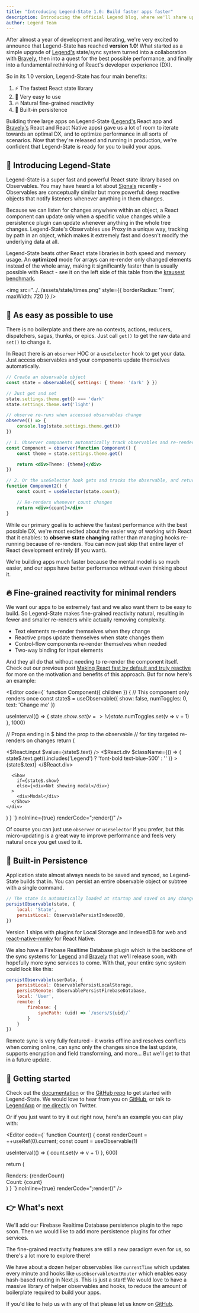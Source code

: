 ```yaml
---
title: "Introducing Legend-State 1.0: Build faster apps faster"
description: Introducing the official Legend blog, where we'll share updates, tutorials, and insights about Legend-State, Legend-Motion, and Legend-List.
author: Legend Team
---
```


After almost a year of development and iterating, we're very excited to announce that Legend-State has reached **version 1.0**! What started as a simple upgrade of [Legend's](https://legendapp.com) state/sync system turned into a collaboration with [Bravely](https://bravely.io), then into a quest for the best possible performance, and finally into a fundamental rethinking of React's developer experience (DX).

So in its 1.0 version, Legend-State has four main benefits:
1. <span className="text-lg mr-2">⚡️</span> The fastest React state library
2. <span className="text-lg mr-2">🦄</span> Very easy to use
3. <span className="text-lg mr-2">🔥</span> Natural fine-grained reactivity
3. <span className="text-lg mr-2">💾</span> Built-in persistence

Building three large apps on Legend-State ([Legend's](https://legendapp.com) React app and [Bravely's](https://bravely.io) React and React Native apps) gave us a lot of room to iterate towards an optimal DX, and to optimize performance in all sorts of scenarios. Now that they're released and running in production, we're confident that Legend-State is ready for you to build your apps.

## 👋 Introducing Legend-State

Legend-State is a super fast and powerful React state library based on Observables. You may have heard a lot about [Signals](https://preactjs.com/blog/introducing-signals/) recently - Observables are conceptually similar but more powerful: deep reactive objects that notify listeners whenever anything in them changes.

Because we can listen for changes anywhere within an object, a React component can update only when a specific value changes while a persistence plugin can update whenever anything in the whole tree changes. Legend-State's Observables use Proxy in a unique way, tracking by path in an object, which makes it extremely fast and doesn't modify the underlying data at all.

Legend-State beats other React state libraries in both speed and memory usage. An **optimized** mode for arrays can re-render only changed elements instead of the whole array, making it significantly faster than is usually possible with React - see it on the left side of this table from the [krausest benchmark](https://github.com/krausest/js-framework-benchmark).

<img src="../../assets/state/times.png" style={{ borderRadius: '1rem', maxWidth: 720 }} />


## 🦄 As easy as possible to use

There is no boilerplate and there are no contexts, actions, reducers, dispatchers, sagas, thunks, or epics. Just call `get()` to get the raw data and `set()` to change it.

In React there is an `observer` HOC or a `useSelector` hook to get your data. Just access observables and your components update themselves automatically.

```jsx
// Create an observable object
const state = observable({ settings: { theme: 'dark' } })

// Just get and set
state.settings.theme.get() === 'dark'
state.settings.theme.set('light')

// observe re-runs when accessed observables change
observe(() => {
    console.log(state.settings.theme.get())
})

// 1. Observer components automatically track observables and re-render when they change
const Component = observer(function Component() {
    const theme = state.settings.theme.get()

    return <div>Theme: {theme}</div>
})

// 2. Or the useSelector hook gets and tracks the observable, and returns the raw value
function Component2() {
    const count = useSelector(state.count);

    // Re-renders whenever count changes
    return <div>{count}</div>
}
```

While our primary goal is to achieve the fastest performance with the best possible DX, we're most excited about the easier way of working with React that it enables: to **observe state changing** rather than managing hooks re-running because of re-renders. You can now just skip that entire layer of React development entirely (if you want).

We're building apps much faster because the mental model is so much easier, and our apps have better performance without even thinking about it.

## 🔥 Fine-grained reactivity for minimal renders

We want our apps to be extremely fast and we also want them to be easy to build. So Legend-State makes fine-grained reactivity natural, resulting in fewer and smaller re-renders while actually removing complexity.

- Text elements re-render themselves when they change
- Reactive props update themselves when state changes them
- Control-flow components re-render themselves when needed
- Two-way binding for input elements

And they all do that without needing to re-render the component itself. Check out our previous post [Making React fast by default and truly reactive](../2022-09-25-legend-state) for more on the motivation and benefits of this approach. But for now here's an example:

<Editor
  code={`
function Component({ children }) {
  // This component only renders once
  const state$ = useObservable({ show: false, numToggles: 0, text: 'Change me' })

  useInterval(() => {
    state$.show.set(v => !v)
    state$.numToggles.set(v => v + 1)
  }, 1000)

  // Props ending in $ bind the prop to the observable
  // for tiny targeted re-renders on changes
  return (
    <div>
      <$React.input $value={state$.text} />
      <$React.div
        $className={() => (
          state$.text.get().includes('Legend') ?
            'font-bold text-blue-500' :
            ''
        )}
      >
        {state$.text}
      </$React.div>

      <Show
        if={state$.show}
        else={<div>Not showing modal</div>}
      >
        <div>Modal</div>
      </Show>
    </div>
  )
}
`}
  noInline={true}
  renderCode=";render(<Component />)"
/>

Of course you can just use `observer` or `useSelector` if you prefer, but this micro-updating is a great way to improve performance and feels very natural once you get used to it.

## 💾 Built-in Persistence

Application state almost always needs to be saved and synced, so Legend-State builds that in. You can persist an entire observable object or subtree with a single command.

```js
// The state is automatically loaded at startup and saved on any change. Easy 😌.
persistObservable(state, {
    local: 'State',
    persistLocal: ObservablePersistIndexedDB,
})
```

Version 1 ships with plugins for Local Storage and IndexedDB for web and [react-native-mmkv](https://github.com/mrousavy/react-native-mmkv) for React Native.

We also have a Firebase Realtime Database plugin which is the backbone of the sync systems for [Legend](https://legendapp.com) and [Bravely](https://bravely.io) that we'll release soon, with hopefully more sync services to come. With that, your entire sync system could look like this:

```js
persistObservable(userData, {
    persistLocal: ObservablePersistLocalStorage,
    persistRemote: ObservablePersistFirebaseDatabase,
    local: 'User',
    remote: {
        firebase: {
            syncPath: (uid) => `/users/${uid}/`
        }
    }
})
```

Remote sync is very fully featured - it works offline and resolves conflicts when coming online, can sync only the changes since the last update, supports encryption and field transforming, and more... But we'll get to that in a future update.

## 🤟 Getting started

Check out the [documentation](https://www.legendapp.com/dev/state) or the [GitHub repo](https://github.com/LegendApp/legend-state) to get started with Legend-State. We would love to hear from you on [GitHub](https://github.com/LegendApp/legend-state), or talk to [LegendApp](https://twitter.com/LegendAppHQ) or [me directly](https://twitter.com/jmeistrich) on Twitter.

Or if you just want to try it out right now, here's an example you can play with:

<Editor
  code={`
function Counter() {
  const renderCount = ++useRef(0).current;
  const count = useObservable(1)

  useInterval(() => {
    count.set(v => v + 1)
  }, 600)

  return (
    <div>
        <div>Renders: {renderCount}</div>
        <div>Count: <Memo>{count}</Memo></div>
    </div>
  )
}
`}
  noInline={true}
  renderCode=";render(<Counter />)"
/>

## 👉 What's next

We'll add our Firebase Realtime Database persistence plugin to the repo soon. Then we would like to add more persistence plugins for other services.

The fine-grained reactivity features are still a new paradigm even for us, so there's a lot more to explore there!

We have about a dozen helper observables like `currentTime` which updates every minute and hooks like `useObservableNextRouter` which enables easy hash-based routing in Next.js. This is just a start! We would love to have a massive library of helper observables and hooks, to reduce the amount of boilerplate required to build your apps.

If you'd like to help us with any of that please let us know on [GitHub](https://github.com/LegendApp/legend-state).